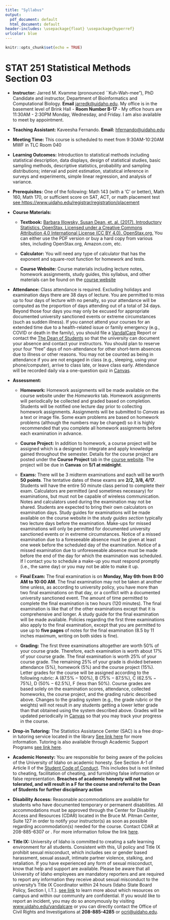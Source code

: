 ```yaml
---
title: "Syllabus"
output:
  pdf_document: default
  html_document: default
header-includes: \usepackage{float} \usepackage{hyperref}
urlcolor: blue
---
```


```r
knitr::opts_chunk$set(echo = TRUE)
```

# STAT 251 Statistical Methods Section 03
* **Instructor:** Jarred M. Kvamme (pronounced ``Kuh-Wah-mee"), PhD Candidate and instructor, Department of Bioinformatics and Computational Biology. **Email** [jarredk@uidaho.edu](jarredk@uidaho.edu). My office is in the basement level of Brink Hall - **Room Number B-17** - My office hours are 11:30AM - 2:30PM Monday, Wednesday, and Friday. I am also available to meet by appointment.
	
* **Teaching Assistant:** Kaveesha Fernando. **Email:** [hfernando@uidaho.edu](hfernando@uidaho.edu)

* **Meeting Time:** This course is scheduled to meet from 9:30AM-10:20AM MWF in TLC Room 040
	
* **Learning Outcomes:** Introduction to statistical methods including statistical description, data displays, design of statistical studies, basic sampling methods, descriptive statistics, probability and sampling distributions; interval and point estimation, statistical inference in surveys and experiments, simple linear regression, and analysis of variance.
	
* **Prerequisites:** One of the following: Math 143 (with a ‘C’ or better), Math 160, Math 170, or sufficient score on SAT, ACT, or math placement test [see https://www.uidaho.edu/registrar/registration/placement](www.uidaho.edu/registrar/registration/placement)
	
* **Course Materials:**
  * **Textbook:** [Barbara Illowsky, Susan Dean, et. al. (2017). Introductory Statistics. OpenStax. Licensed under a Creative Commons Attribution 4.0 International License (CC BY 4.0).  OpenStax.org.](https://openstax.org/details/books/introductory-statistics) You can either use the PDF version or buy a hard copy from various sites, including OpenStax.org, Amazon.com, etc.
			
  * **Calculator:** You will need any type of calculator that has the exponent and square-root function for homework and tests.

  * **Course Website:** Course materials including lecture notes, homework assignments, study guides, this syllabus, and other materials can be found on the [course website](https://jarred6068.github.io/UI_STAT251-03_Spring_2024/)
	
* **Attendance:** Class attendance is required. Excluding holidays and examination days there are 38 days of lecture. You are permitted to miss up to four days of lecture with no penalty, so your attendance will be computed as the proportion of days attending out of a total of 34 days. Beyond those four days you may only be excused for appropriate documented university sanctioned events or extreme circumstances (such as sudden illness). If you cannot attend your courses for an extended time due to a health-related issue or family emergency (e.g., COVID or death in the family), you should file a [VandalCare](https://www.uidaho.edu/student-affairs/dean-of-students/vandalcare) Report or contact the [The Dean of Students](https://www.uidaho.edu/student-affairs/dean-of-students) so that the university can document your absence and contact your instructors. You should plan to reserve your four “free” days of non-attendance for other short-term absences due to illness or other reasons. You may not be counted as being in attendance if you are not engaged in class (e.g., sleeping, using your phone/computer), arrive to class late, or leave class early. Attendance will be recorded daily via a one-question quiz in [Canvas](https://canvas.uidaho.edu/courses/25778). 
	
* **Assessment:**
  * **Homework:** Homework assignments will be made available on the course website under the _Homeworks_ tab. Homework assignments will periodically be collected and graded based on completion. Students will be notified one lecture day prior to collecting homework assignments. Assignments will be submitted to *Canvas* as a text or image file. Some exam problems are based on homework problems (although the numbers may be changed) so it is highly recommended that you complete all homework assignments before each examination in advance.
  
  * **Course Project:** In addition to homework, a course project will be assigned which is a designed to integrate and apply knowledge gained throughout the semester. Details for the course project are posted under the __Course Project__ tab in the [course website](https://jarred6068.github.io/UI_STAT251-03_Spring_2024/). The project will be due in **Canvas** on **5/1 at midnight**.
			
  * **Exams:** There will be 3 midterm examinations and each will be worth **50 points**. The tentative dates of these exams are **2/2, 3/8, 4/17**. Students will have the entire 50 minute class period to complete their exam. Calculators are permitted (and sometimes necessary) for examinations, but must not be capable of wireless communication. Notes and calculators used during the examination may not be shared. Students are expected to bring their own calculators on examination days. Study guides for examinations will be made available on the course website in the _study guides section_ typically two lecture days before the examination. Make-ups for missed examinations will only be permitted for documented university sanctioned events or in extreme circumstances. Notice of a missed examination due to a foreseeable absence must be given at least one week before the scheduled day of the examination. Notice of a missed examination due to unforeseeable absence must be made before the end of the day for which the examination was scheduled. If I contact you to schedule a make-up you must respond promptly (i.e., the same day) or you may not be able to make it up.
			
  * **Final Exam:** The final examination is on **Monday, May 6th from 8:00 AM to 10:00 AM**. The final examination may not be taken at another time unless, as according to university policy, you have more than two final examinations on that day, or a conflict with a documented university sanctioned event. The amount of time permitted to complete the final examination is two hours (120 minutes). The final examination is like that of the other examinations except that it is comprehensive and longer. A study guide for the final examination will be made available. Policies regarding the first three examinations also apply to the final examination, except that you are permitted to use up to **five pages** of notes for the final examination (8.5 by 11 inches maximum, writing on both sides is fine).
			
  * **Grading:** The first three examinations altogether are worth $50\%$ of your course grade. Therefore, each examination is worth about $17\%$ of your course grade. The final examination is worth $25\%$ of your course grade. The remaining $25\%$ of your grade is divided between attendance ($5\%$), homework ($5\%$) and the course project ($15\%$). Letter grades for the course will be assigned according to the following rubric: A ($87.5\%-100\%$), B ($75\%-87.5\%$), C ($62.5\%-75\%$), D ($50\%-62.5\%$), F (less than $50\%$). Course grades are based solely on the examination scores, attendance, collected homeworks, the course project, and the grading rubric described above. Changes to the grading system (e.g., the grade rubric or the weights) will not result in any students getting a lower letter grade than that obtained using the system described above. Grades will be updated periodically in [Canvas]() so that you may track your progress in the course.

* **Drop-in Tutoring:** The Statistics Assistance Center (SAC) is a free drop-in tutoring service located in the library [See link here](\href{https://www.uidaho.edu/sci/mathstat/centers/sac) for more information. Tutoring is also available through Academic Support Programs [see link here](https://www.uidaho.edu/current-students/academic-support/asp/tcs/tutoring).
	
* **Academic Honesty:** You are responsible for being aware of the policies of the University of Idaho on academic honesty. See Section A-1 of Article II of the [Student Code of Conduct](https://www.uidaho.edu/student-affairs/dean-of-students/student-conduct/students). This includes but is not limited to cheating, facilitation of cheating, and furnishing false information or false representation. **Breaches of academic honesty will not be tolerated, and will result in a F for the course and referral to the Dean of Students for further disciplinary action**
	
* **Disability Access:** Reasonable accommodations are available for students who have documented temporary or permanent disabilities. All accommodations must be approved through the Center for Disability Access and Resources (CDAR) located in the Bruce M. Pitman Center, Suite 127 in order to notify your instructor(s) as soon as possible regarding accommodation(s) needed for the course. Contact CDAR at 208-885-6307 or \href{mailto:cdar@uidaho.edu}{cdar@uidaho.edu}. For more information follow the link [here](https://www.uidaho.edu/current-students/cdar).
	
* **Title IX:** University of Idaho is committed to creating a safe learning environment for all students. Consistent with this, UI policy and Title IX prohibit sexual misconduct, which includes sex or gender based harassment, sexual assault, intimate partner violence, stalking, and retaliation. If you have experienced any form of sexual misconduct, know that help and support are available. Please be aware that all University of Idaho employees are mandatory reporters and are required to report any information they receive about sexual misconduct to the university’s Title IX Coordinator within 24 hours (Idaho State Board Policy, Section I, I.T.). [see link](https://www.uidaho.edu/ocri/title-nine/resources) to learn more about which resources on campus and within our community are confidential. If you would like to report an incident, you may do so anonymously by visiting [www.uidaho.edu/vandalcare](https://www.uidaho.edu/student-affairs/dean-of-students/vandalcare?utm_campaign=vandal-care-reports&utm_content=bias-committee&utm_medium=varied&utm_source=sa-vandalcare) or you can directly contact the Office of Civil Rights and Investigations at **208-885-4285** or [ocri@uidaho.edu](ocri@uidaho.edu).